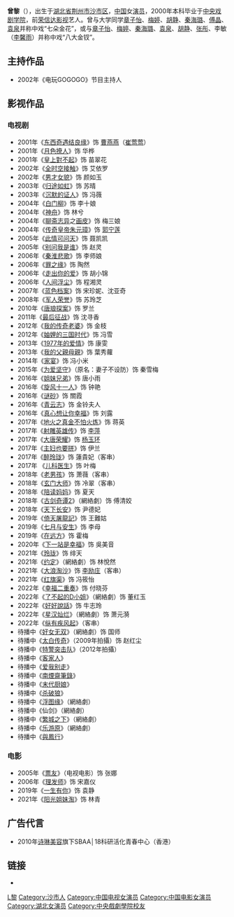 {{BLP unsourced|time=2017-02-09}}{{藝人
| 姓名 = 曾黎
| 類型 = 女演員
| 圖片 = 
| 圖片簡介 = 
| 圖片尺寸 =
| 羅馬拼音 = Zeng Li
| 英文名 = 
| 國籍 ={{PRC}}
| 民族 = [[满族|满族]]
| 出生日期 = {{birth_date_and_age|1976|9|17}}
| 出生地點 = {{CHN}}[[湖北省|湖北省]][[荆州市|荆州市]]
| 教育程度 = [[中央戏剧学院|中央戏剧学院]]
| 職業 = [[演員|演員]]
| 活躍年代 = 2000年至今
}}
'''曾黎'''（{{bd|1976年|9月17日|||catIdx=Zeng曾黎}}），出生于[[湖北省|湖北省]][[荆州市|荆州市]][[沙市区|沙市区]]，[[中国|中国]]女[[演员|演员]]，2000年本科毕业于[[中央戏剧学院|中央戏剧学院]]，前[[荣信达影视|荣信达影视]]艺人。曾与大学同学[[章子怡|章子怡]]、[[梅婷|梅婷]]、[[胡静|胡静]]、[[秦海璐|秦海璐]]、[[傅晶|傅晶]]、[[袁泉|袁泉]]并称中戏“七朵金花”，或与[[章子怡|章子怡]]、[[梅婷|梅婷]]、[[秦海璐|秦海璐]]、[[袁泉|袁泉]]、[[胡静|胡静]]、[[张彤|张彤]]、李敏（[[李馨雨|李馨雨]]）并称中戏“八大金钗”。

== 主持作品 ==

*2002年《电玩GOGOGO》节目主持人

==影视作品==
===电视剧===
*2001年《[[东西奇遇结良缘|东西奇遇结良缘]]》饰 [[崔鶯鶯|曹燕燕]]（[[西厢记|崔莺莺]]）
*2001年《[[月色撩人_(电视剧)|月色撩人]]》饰 华桦
*2001年《[[皇上對不起|皇上對不起]]》饰 苗翠花
*2002年《[[全时空接触|全时空接触]]》饰 艾依罗 
*2002年《[[男才女貌|男才女貌]]》饰 颜如玉
*2003年《[[归途如虹|归途如虹]]》饰 苏晴 
*2003年《[[沉默的证人|沉默的证人]]》饰 冯薇
*2004年《[[白门柳|白门柳]]》饰 李十娘
*2004年《[[神舟|神舟]]》饰 林兮
*2004年《[[聊斋志异|聊斋志异]]之[[画皮|画皮]]》饰 梅三娘
*2004年《[[传奇皇帝朱元璋|传奇皇帝朱元璋]]》饰 [[郭宁妃_(明太祖)|郭宁莲]]
*2005年《[[此情可问天|此情可问天]]》饰 聂凯凯
*2005年《[[别问我是谁_(电视剧)|别问我是谁]]》饰 赵灵
*2006年《[[秦淮悲歌|秦淮悲歌]]》饰 李师娘
*2006年《[[罪之缘|罪之缘]]》饰 陶然
*2006年《[[走出你的爱|走出你的爱]]》饰 胡小锦
*2006年《[[人间浮尘|人间浮尘]]》饰 程湘灵
*2007年《[[蓝色档案|蓝色档案]]》饰 宋珍妮、沈亚奇
*2008年《[[军人荣誉|军人荣誉]]》饰 苏玲芝
*2010年《[[唐琅探案|唐琅探案]]》饰 罗兰
*2011年《[[最后征战_(电视剧)|最后征战]]》饰 沈寻香
*2012年《[[我的传奇老婆|我的传奇老婆]]》饰 金枝
*2012年《[[妯娌的三国时代|妯娌的三国时代]]》饰 冯雪
*2013年《[[1977年的爱情|1977年的爱情]]》饰 康雯
*2013年《[[我的父親母親|我的父親母親]]》饰 葉秀蘿
*2014年《[[家宴|家宴]]》饰 冯小米
*2015年《[[为爱坚守|为爱坚守]]》（原名：妻子不设防）饰 秦雪梅
*2016年《[[姐妹兄弟|姐妹兄弟]]》饰 唐小雨
*2016年《[[旋风十一人|旋风十一人]]》饰 钟艳
*2016年《[[谜砂|谜砂]]》饰 關霞
*2016年《[[青云志|青云志]]》饰 金铃夫人
*2016年《[[真心想让你幸福|真心想让你幸福]]》饰 刘露
*2017年《[[地火之真金不怕火炼|地火之真金不怕火炼]]》饰 蒋英
*2017年《[[射鵰英雄傳_(2017年電視劇)|射雕英雄传]]》饰 [[李萍_(射鵰英雄傳)|李萍]]
*2017年《[[大唐荣耀|大唐荣耀]]》饰 [[杨玉环|杨玉环]]
*2017年《[[主妇也要拼|主妇也要拼]]》饰 伊兰
*2017年《[[醉玲珑|醉玲珑]]》饰 蓮貴妃（客串）
*2017年 《[[儿科医生_(电视剧)|儿科医生]]》饰 叶梅
*2018年《[[老男孩_(电视剧)|老男孩]]》饰 萧薇（客串）
*2018年《[[玄门大师|玄门大师]]》饰 冷翠（客串）
*2018年《[[陪读妈妈|陪读妈妈]]》饰 夏天
*2018年《[[古劍奇譚2_(網絡劇)|古剑奇谭2]]》（網絡劇）饰 傅清姣
*2018年《[[天下长安|天下长安]]》饰 尹德妃
*2019年《[[倚天屠龍記_(2019年電視劇)|倚天屠龍記]]》饰 王難姑
*2019年《[[七月与安生_(电视剧)|七月与安生]]》饰 李母 
*2019年《[[在远方|在远方]]》饰 霍梅
*2020年《[[下一站是幸福|下一站是幸福]]》饰 吳美音
*2021年《[[玲珑_(电视剧)|玲珑]]》饰 绯天
*2021年《[[约定_(电视剧)|约定]]》（網絡劇）饰 林悅然
*2021年《[[大浪淘沙|大浪淘沙]]》饰 [[李励庄|李励庄]]（客串）
*2021年《[[红旗渠_(_电视剧)|红旗渠]]》饰 冯筱怡
*2022年《[[幸福二重奏|幸福二重奏]]》饰 付晓芬
*2022年《[[了不起的D小姐|了不起的D小姐]]》（網絡劇）饰 董红玉
*2022年《[[好好說話|好好說話]]》饰 牛志玲
*2022年《[[星汉灿烂|星汉灿烂]]》（網絡劇）饰 萧元漪
*2022年《[[纵有疾风起|纵有疾风起]]》（客串）
*待播中《[[好女无双|好女无双]]》（網絡劇）饰 国师
*待播中《[[李白_(电视剧)|太白传奇]]》（2009年拍攝）饰 赵红尘
*待播中《[[特警突击队|特警突击队]]》（2012年拍攝）
*待播中《[[客家人_(电视剧)|客家人]]》
*待播中《[[爱我别走|爱我别走]]》
*待播中《[[南煙齋筆錄|南煙齋筆錄]]》
*待播中《[[末代厨娘|末代厨娘]]》
*待播中《[[杀破狼_(电视剧)|杀破狼]]》
*待播中《[[浮图缘|浮图缘]]》（網絡劇）
*待播中《仙剑》（網絡劇）
*待播中《[[繁城之下|繁城之下]]》（網絡劇）
*待播中《[[乐游原|乐游原]]》（網絡劇）
*待播中《[[與鳳行|與鳳行]]》

===电影===
*2005年《[[票友_(电视电影)|票友]]》（电视电影）饰 张娜
*2006年《[[理发师_(电影)|理发师]]》饰 宋嘉仪
*2019年《[[一生有你_(中国电影)|一生有你]]》饰 袁静
*2021年《[[阳光姐妹淘_(中国电影)|阳光姐妹淘]]》饰 林青

==广告代言==
*2010年[[诗琳美容|诗琳美容]]旗下SBAA│18科研活化青春中心（香港）

==链接==
*{{Sinaweibo|zengli}}
{{乘风破浪的姐姐}}
{{DEFAULTSORT:Z曾}}
[[Category:曾姓|L黎]]
[[Category:沙市人|Category:沙市人]]
[[Category:中国电视女演员|Category:中国电视女演员]]
[[Category:中国电影女演员|Category:中国电影女演员]]
[[Category:湖北女演员|Category:湖北女演员]]
[[Category:中央戲劇學院校友|Category:中央戲劇學院校友]]